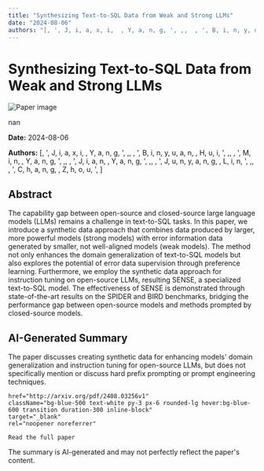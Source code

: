 ```yaml
---
title: "Synthesizing Text-to-SQL Data from Weak and Strong LLMs"
date: "2024-08-06"
authors: "[, ', J, i, a, x, i,  , Y, a, n, g, ', ,,  , ', B, i, n, y, u, a, n,  , H, u, i, ', ,,  , ', M, i, n,  , Y, a, n, g, ', ,,  , ', J, i, a, n,  , Y, a, n, g, ', ,,  , ', J, u, n, y, a, n, g,  , L, i, n, ', ,,  , ', C, h, a, n, g,  , Z, h, o, u, ', ]"
---
```



<div className="bg-gray-800 text-white min-h-screen p-8">
  <h1 className="text-4xl font-bold mb-6">Synthesizing Text-to-SQL Data from Weak and Strong LLMs</h1>

  <div className="mb-8">
    <Image
      src="/images/papers/Synthesizing Text-to-SQL Data from Weak and Strong LLMs.png"
      alt="Paper image"
      width={800}
      height={600}
      layout="responsive"
      className="rounded-lg"
    />
    <p className="text-sm text-gray-400 mt-2">nan</p>
  </div>

  <p className="text-gray-300 mb-2"><strong>Date:</strong> 2024-08-06</p>
  <p className="text-gray-300 italic mb-6"><strong>Authors:</strong> [, ', J, i, a, x, i,  , Y, a, n, g, ', ,,  , ', B, i, n, y, u, a, n,  , H, u, i, ', ,,  , ', M, i, n,  , Y, a, n, g, ', ,,  , ', J, i, a, n,  , Y, a, n, g, ', ,,  , ', J, u, n, y, a, n, g,  , L, i, n, ', ,,  , ', C, h, a, n, g,  , Z, h, o, u, ', ]</p>

  <div className="bg-gray-700 p-6 rounded-lg mb-8">
    <h2 className="text-2xl font-semibold mb-4">Abstract</h2>
    <p>The capability gap between open-source and closed-source large language
models (LLMs) remains a challenge in text-to-SQL tasks. In this paper, we
introduce a synthetic data approach that combines data produced by larger, more
powerful models (strong models) with error information data generated by
smaller, not well-aligned models (weak models). The method not only enhances
the domain generalization of text-to-SQL models but also explores the potential
of error data supervision through preference learning. Furthermore, we employ
the synthetic data approach for instruction tuning on open-source LLMs,
resulting SENSE, a specialized text-to-SQL model. The effectiveness of SENSE is
demonstrated through state-of-the-art results on the SPIDER and BIRD
benchmarks, bridging the performance gap between open-source models and methods
prompted by closed-source models.</p>
  </div>

  <div className="bg-gray-700 p-6 rounded-lg mb-8">
    <h2 className="text-2xl font-semibold mb-4">AI-Generated Summary</h2>
    <p>The paper discusses creating synthetic data for enhancing models' domain generalization and instruction tuning for open-source LLMs, but does not specifically mention or discuss hard prefix prompting or prompt engineering techniques.</p>
  </div>


    href="http://arxiv.org/pdf/2408.03256v1"
    className="bg-blue-500 text-white py-3 px-6 rounded-lg hover:bg-blue-600 transition duration-300 inline-block"
    target="_blank"
    rel="noopener noreferrer"
  >
    Read the full paper
  </a>

  <p className="text-sm text-gray-400 mt-8">
    The summary is AI-generated and may not perfectly reflect the paper's content.
  </p>
</div>
